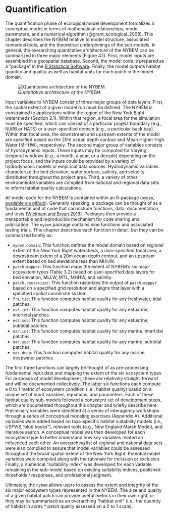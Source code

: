 # Quantification


The quantification phase of ecological model development formalizes a conceptual model in terms of mathematical relationships, model parameters, and a numerical algorithm (@grant_ecological_2008). This chapter describes the NYBEM relative to model structure, associated numerical tools, and the theoretical underpinnings of the sub-models. In general, the overarching quantitative architecture of the NYBEM can be summarized in three major elements (Figure 4.1). First, model inputs are assembled in a geospatial database. Second, the model code is prepared as a "package" in the [R Statistical Software](https://cran.r-project.org/). Finally, the model outputs habitat quantity and quality as well as habitat units for each patch in the model domain. 


![*Quantitative architecture of the NYBEM.*](ZZ_Fig04_NYBEM.Architecture.png)

Input variables to NYBEM consist of three major groups of data layers. First, the spatial extent of a given model run must be defined. The NYBEM is constrained to applications within the region of the New York Bight watersheds (Section 2.1). Within that region, a focal area for the simulation must be specified, which can consist of a particular project boundary (e.g., NJBB or HATS) or a user-specified domain (e.g., a particular back bay). Within that focal area, the downstream and upstream extents of the model are specified based on the 20m ocean depth contour and Mean Higher High Water (MHHW), respectively. The second major group of variables consists of hydrodynamic inputs. These inputs may be computed for varying temporal windows (e.g., a month, a year, or a decade) depending on the project focus, and the inputs could be provided by a variety of hydrodynamic models or empirical data sources. Hydrodynamic variables characterize the bed elevation, water surface, salinity, and velocity distributed throughout the project area. Third, a variety of other environmental variables are compiled from national and regional data sets to inform habitat quality calculations. 


All model code for the NYBEM is contained within an R-package (`nybem`, [available via github](https://github.com/MVR-GIS)). Generally speaking, a package can be thought of as a fundamental unit of code that can include functions, data, documentation, and tests ([Wickham and Bryan 2019](https://r-pkgs.org/)). Packages then provide a transportable and reproducible mechanism for code sharing and publication. The `nybem` package contains nine functions and associated testing trials. This chapter describes each function in detail, but they can be summarized briefly as:  

* `nybem.domain`: This function defines the model domain based on regional extent of the New York Bight watersheds, a user-specified focal area, a downstream extent of a 20m ocean depth contour, and an upstream extent based on bed elevations less than MHHW.  
* `patch.mapper`: This function maps the extent of NYBEM's six major ecosystem types (Table 3.2) based on user-specified data layers for bed elevation, MLLW, MTL, MHHW, and salinity.  
* `patch.rasterizer`: This function rasterizes the output of `patch.mapper` based on a specified grid resolution and aligns that layer with a specified spatial coordinate system.  
* `fre.tid`: This function computes habitat quality for any freshwater, tidal patches.  
* `est.int`: This function computes habitat quality for any estuarine, intertidal patches.  
* `est.sub`: This function computes habitat quality for any estuarine, subtidal patches.  
* `mar.int`: This function computes habitat quality for any marine, intertidal patches.  
* `mar.sub`: This function computes habitat quality for any marine, subtidal patches.  
* `mar.deep`: This function computes habitat quality for any marine, deepwater patches.


The first three functions can largely be thought of as pre-processing fundamental input data and mapping the extent of the six ecosystem types. For purposes of model development, these are relatively straight-forward and will be documented collectively. The latter six functions each compute a 0 to 1 metric of ecosystem condition (i.e., habitat quality) based on a unique set of input variables, equations, and parameters. Each of these habitat quality sub-models followed a consistent set of development steps, which are documented throughout this chapter and briefly describe here. Preliminary variables were identified at a series of interagency workshops through a series of conceptual modeling exercises (Appendix A). Additional variables were added based on taxa-specific habitat suitability models (i.e., USFWS “blue books”), relevant tools (e.g., New England Marsh Model), and literature search. A conceptual model was then developed for each ecosystem type to better understand how key variables related an influenced each other. An overarching list of regional and national data sets were also compiled to assure that model variables could be assessed throughout the broad spatial extent of the New York Bight. Potential model variables were compiled along with the rationale for inclusion or exclusion. Finally, a numerical "suitability index" was developed for each variable remaining in the sub-model based on existing suitability indices, published thresholds / responses, and professional judgment.


Ultimately, the `nybem` allows users to assess the extent and integrity of the six major ecosystem types represented in the NYBEM. The size and quality of a given habitat patch can provide useful metrics in their own right, or they may be summarized as an overarching "habitat unit" (i.e., the quantity of habitat in acres * patch quality assessed on a 0 to 1 scale).

